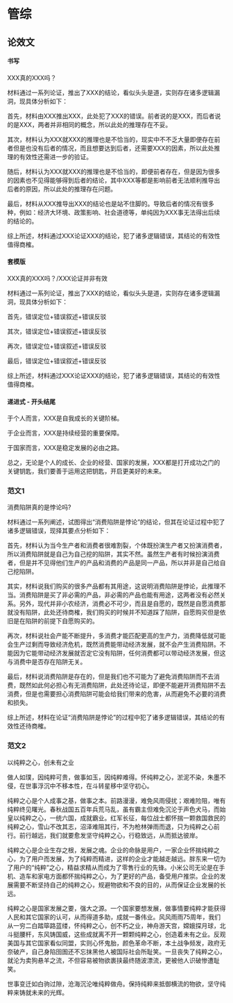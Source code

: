 # 管综

## 论效文

#### 书写

XXX真的XXX吗？

材料通过一系列论证，推出了XXX的结论，看似头头是道，实则存在诸多逻辑漏洞，现具体分析如下：

首先，材料由XXX推出XXX，此处犯了XXX的错误。前者说的是XXX，而后者说的是XXX，两者并非相同的概念，所以此处的推理存在不妥。

其次，材料认为XXX就XXX的推理也是不恰当的，现实中不不乏大量即便存在前者但是也没有后者的情况，而且想要达到后者，还需要XXX的因素，所以此处推理的有效性还需进一步的验证。

随后，材料认为XXX就XXX的推理也是不恰当的，即便前者存在，但是因为很多的因素也不见得能够得到后者的结论，其中XXX等都是影响前者无法顺利推导出后者的原因，所以此处的推理存在问题。

最后，材料从XXX推导出XXX的结论也是站不住脚的。导致后者的情况有很多种，例如：经济大环境、政策影响、社会道德等，单纯因为XXX事无法得出后续的结论的。

综上所述，材料通过XXX论证XXX的结论，犯了诸多逻辑错误，其结论的有效性值得商榷。

#### 套模版

XXX真的XXX吗？/XXX论证并非有效

材料通过一系列论证，推出了XXX的结论，看似头头是道，实则存在诸多逻辑漏洞，现具体分析如下：

首先，错误定位+错误叙述+错误反驳

其次，错误定位+错误叙述+错误反驳

再次，错误定位+错误叙述+错误反驳

最后，错误定位+错误叙述+错误反驳

综上所述，材料通过XXX论证XXX的结论，犯了诸多逻辑错误，其结论的有效性值得商榷。

#### 递进式 - 开头结尾

于个人而言，XXX是自我成长的关键阶梯。

于企业而言，XXX是持续经营的重要保障。

于国家而言，XXX是稳定发展的必由之路。

总之，无论是个人的成长、企业的经营、国家的发展，XXX都是打开成功之门的关键钥匙，我们要善于运用这把钥匙，开启更美好的未来。

### 范文1

消费陷阱真的是悖论吗?

材料通过一系列阐述，试图得出“消费陷阱是悖论”的结论，但其在论证过程中犯了诸多逻辑错误，现择其要点分析如下：

首先，材料认为当今生产者和消费者很难割裂，个体既扮演生产者又扮演消费者，所以消费陷阱就是自己为自己挖的陷阱，其实不然。虽然生产者有时候扮演消费者，但是并不见得他们生产的产品和消费的产品是同一产品，所以并非是自己给自己挖陷阱。

其实，材料说我们购买的很多产品都有其用途，这说明消费陷阱是悖论，此推理不当。消费陷阱是买了非必需的产品，非必需的产品也能有用途，这两者没有必然关系。另外，现代并非小农经济，消费必不可少，而且是自愿的，既然是自愿消费那就没有陷阱，此处还待商榷，我们购买的时候并不知道踩了陷阱，自愿购买但是依旧是在陷阱的前提下自愿购买的。

再次，材料说社会产能不断提升，多消费才能匹配更高的生产力，消费降低就可能会生产过剩而导致经济危机，既然消费能带动经济发展，就不会产生消费陷阱。不能因为它能带动经济发展就否定它没有陷阱，任何消费都可以带动经济发展，但这与消费中是否存在陷阱无关。

最后，材料说消费陷阱是存在的，但是我们也不可能为了避免消费陷阱而不去消费，既然如此何必担心有无消费陷阱，此处还待论证，即便不能避开消费陷阱不去消费，但是也需要担心消费陷阱可能会给我们带来的危害，从而避免不必要的消费和损失。

综上所述，材料在论证“消费陷阱是悖论”的过程中犯了诸多逻辑错误，其结论的有效性还待商榷。

### 范文2

以纯粹之心，创未有之业

做人如璞，因纯粹可贵，做事如玉，因纯粹难得。怀纯粹之心，淤泥不染，朱墨不侵，在世事浮沉中不移本性，在斗转星移中坚守初心。

纯粹之心是个人成事之基，做事之本。前路漫漫，难免风雨侵扰；艰难险阻，唯有纯粹终见曙光。春秋战国五百年兵荒马乱，虽有霸主但难免沉沦于声色犬马，而始皇以纯粹之心，一统六国，成就霸业。红军长征，每位战士都怀揣一颗救国救民的纯粹之心，雪山不改其志，沼泽难阻其行，不为枪林弹雨而退，只为纯粹之心前行。前行越远，我们就要愈发坚守纯粹之心，行稳致远，从而抵达彼岸。

纯粹之心是企业生存之根，发展之魂。企业的命脉是用户，一家企业怀揣纯粹之心，为了用户而发展，为了纯粹而精进，这样的企业才能越走越远。胖东来一切为了用户的“纯粹”之心，精益求精从而成为了零售行业的先锋。小米公司无论是在手机、造车和家电方面都怀揣纯粹之心，为了更好的产品，备受用户推崇。企业的发展需要不断坚持自己的纯粹之心，规避物欲和不良的目的，从而保证企业发展的长远。

纯粹之心是国家发展之要，强大之源。一个国家要想发展，做事情要纯粹才能获得人民和其它国家的认可，从而得道多助，成就一番伟业。风风雨雨75周年，我们从一穷二白踏筚路蓝缕，怀纯粹之心，创不朽之业，神舟游天宫，嫦娥探月球，北斗挺腰杆，东风铸国威，这些成就离不开一颗颗纯粹之心，创造着未有之业。反观美国与其它国家看似同盟，实则心怀鬼胎，颜色革命不断，本土战争频发，政府无奈破产，自己身陷囹圄还不忘抹黑他人被国际社会所耻笑。一旦丧失了纯粹之心，就沦为卖狗悬羊之流，不但容易被物欲裹挟最终随波漂流，更被他人识破惨遭耻笑。

世事变迁如白驹过隙，沧海沉沦唯纯粹做舟。保持纯粹来抵御横流的物欲，坚守纯粹来铸就未来的光辉。
